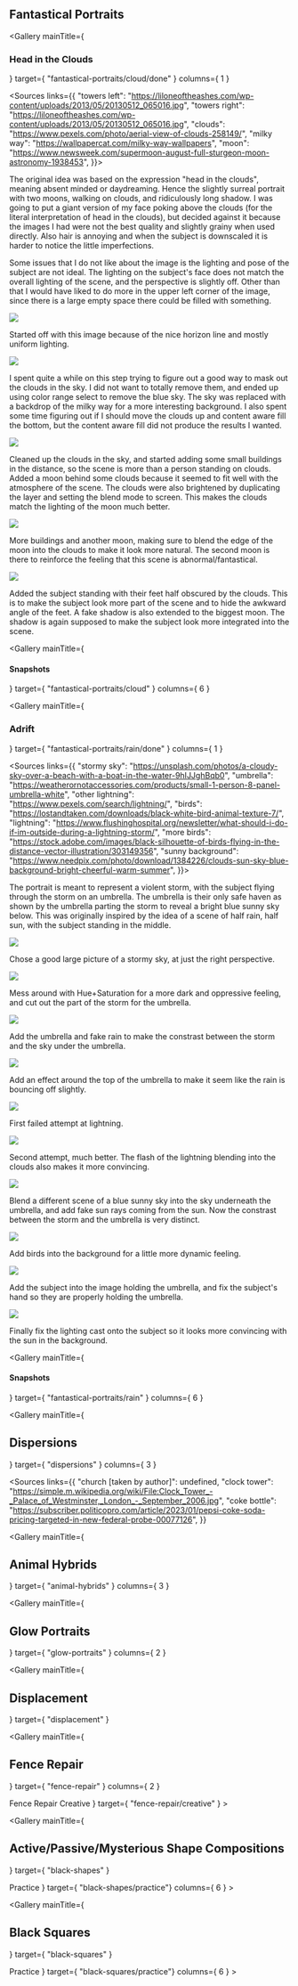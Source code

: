 

<div class="center fullwidth">
    <h2>Fantastical Portraits</h2>
</div>

<Gallery
    mainTitle={ <h3>Head in the Clouds</h3> }
    target={ "fantastical-portraits/cloud/done" }
    columns={ 1 }
></Gallery>
<Sources links={{
    "towers left": "https://liloneoftheashes.com/wp-content/uploads/2013/05/20130512_065016.jpg",
    "towers right": "https://liloneoftheashes.com/wp-content/uploads/2013/05/20130512_065016.jpg",
    "clouds": "https://www.pexels.com/photo/aerial-view-of-clouds-258149/",
    "milky way": "https://wallpapercat.com/milky-way-wallpapers",
    "moon": "https://www.newsweek.com/supermoon-august-full-sturgeon-moon-astronomy-1938453",
}}></Sources>

<p>
    The original idea was based on the expression "head in the clouds", meaning absent minded or daydreaming.
    Hence the slightly surreal portrait with two moons, walking on clouds, and ridiculously long shadow.
    I was going to put a giant version of my face poking above the clouds (for the literal interpretation of head in the clouds),
    but decided against it because the images I had were not the best quality and slightly grainy when used directly.
    Also hair is annoying and when the subject is downscaled it is harder to notice the little imperfections.
</p>
<p>
    Some issues that I do not like about the image is the lighting and pose of the subject are not ideal.
    The lighting on the subject's face does not match the overall lighting of the scene, and the perspective is slightly off.
    Other than that I would have liked to do more in the upper left corner of the image, since there is a large empty space there could be filled
    with something.
</p>

<Image src="fantastical-portraits/cloud/snapshot-1.jpg"></Image>
<p>
    Started off with this image because of the nice horizon line and mostly uniform lighting.
</p>

<Image src="fantastical-portraits/cloud/snapshot-2.jpg"></Image>
<p>
    I spent quite a while on this step trying to figure out a good way to mask out the clouds in the sky. I did not want to totally
    remove them, and ended up using color range select to remove the blue sky. The sky was replaced with a backdrop of the milky way
    for a more interesting background. I also spent some time figuring out if I should move the clouds up and content aware fill the bottom,
    but the content aware fill did not produce the results I wanted.
</p>

<Image src="fantastical-portraits/cloud/snapshot-4.jpg"></Image>
<p>
    Cleaned up the clouds in the sky, and started adding some small buildings in the distance, so the scene is more than a person
    standing on clouds. Added a moon behind some clouds because it seemed to fit well with the atmosphere of the scene. The clouds were also brightened
    by duplicating the layer and setting the blend mode to screen. This makes the clouds match the lighting of the moon much better.
</p>

<Image src="fantastical-portraits/cloud/snapshot-5.jpg"></Image>
<p>
    More buildings and another moon, making sure to blend the edge of the moon into the clouds to make it look more natural. The second moon
    is there to reinforce the feeling that this scene is abnormal/fantastical.
</p>

<Image src="fantastical-portraits/cloud/snapshot-6.jpg"></Image>
<p>
    Added the subject standing with their feet half obscured by the clouds.
    This is to make the subject look more part of the scene and to hide the awkward angle of the feet.
    A fake shadow is also extended to the biggest moon. The shadow is again supposed to make the subject look more integrated into the scene.
</p>

<Gallery
    mainTitle={ <h4>Snapshots</h4> }
    target={ "fantastical-portraits/cloud" }
    columns={ 6 }
></Gallery>

<Gallery
    mainTitle={ <h3>Adrift</h3> }
    target={ "fantastical-portraits/rain/done" }
    columns={ 1 }
></Gallery>

<Sources links={{
    "stormy sky": "https://unsplash.com/photos/a-cloudy-sky-over-a-beach-with-a-boat-in-the-water-9hIJJghBqb0",
    "umbrella": "https://weatherornotaccessories.com/products/small-1-person-8-panel-umbrella-white",
    "other lightning": "https://www.pexels.com/search/lightning/",
    "birds": "https://lostandtaken.com/downloads/black-white-bird-animal-texture-7/",
    "lightning": "https://www.flushinghospital.org/newsletter/what-should-i-do-if-im-outside-during-a-lightning-storm/",
    "more birds": "https://stock.adobe.com/images/black-silhouette-of-birds-flying-in-the-distance-vector-illustration/303149356",
    "sunny background": "https://www.needpix.com/photo/download/1384226/clouds-sun-sky-blue-background-bright-cheerful-warm-summer",
}}>
</Sources>

<p>
    The portrait is meant to represent a violent storm, with the subject flying through the storm on an umbrella.
    The umbrella is their only safe haven as shown by the umbrella parting the storm to reveal a bright blue sunny sky below.
    This was originally inspired by the idea of a scene of half rain, half sun, with the subject standing in the middle.
</p>

<Image src="fantastical-portraits/rain/snapshot-01.jpg"></Image>
<p>
    Chose a good large picture of a stormy sky, at just the right perspective.
</p>

<Image src="fantastical-portraits/rain/snapshot-02.jpg"></Image>
<p>
    Mess around with Hue+Saturation for a more dark and oppressive feeling, and cut out the part of the storm for the umbrella.
</p>

<Image src="fantastical-portraits/rain/snapshot-04.jpg"></Image>
<p>
    Add the umbrella and fake rain to make the constrast between the storm and the sky under the umbrella.
</p>

<Image src="fantastical-portraits/rain/snapshot-05.jpg"></Image>
<p>
    Add an effect around the top of the umbrella to make it seem like the rain is bouncing off slightly.
</p>

<Image src="fantastical-portraits/rain/snapshot-06.jpg"></Image>
<p>
    First failed attempt at lightning.
</p>

<Image src="fantastical-portraits/rain/snapshot-07.jpg"></Image>
<p>
    Second attempt, much better. The flash of the lightning blending into the clouds also makes it more convincing.
</p>

<Image src="fantastical-portraits/rain/snapshot-08.jpg"></Image>
<p>
    Blend a different scene of a blue sunny sky into the sky underneath the umbrella, and add fake sun rays coming from the sun.
    Now the constrast between the storm and the umbrella is very distinct.
</p>

<Image src="fantastical-portraits/rain/snapshot-09.jpg"></Image>
<p>
    Add birds into the background for a little more dynamic feeling.
</p>

<Image src="fantastical-portraits/rain/snapshot-10.jpg"></Image>
<p>
    Add the subject into the image holding the umbrella, and fix the subject's hand so they are properly holding the umbrella.
</p>

<Image src="fantastical-portraits/rain/snapshot-11.jpg"></Image>
<p>
    Finally fix the lighting cast onto the subject so it looks more convincing with the sun in the background.
</p>

<Gallery
    mainTitle={ <h4>Snapshots</h4> }
    target={ "fantastical-portraits/rain" }
    columns={ 6 }
></Gallery>

<Gallery
    mainTitle={ <h2>Dispersions</h2> }
    target={ "dispersions" }
    columns={ 3 }
></Gallery>
<Sources
    links={{
        "church [taken by author]": undefined,
        "clock tower": "https://simple.m.wikipedia.org/wiki/File:Clock_Tower_-_Palace_of_Westminster,_London_-_September_2006.jpg",
        "coke bottle": "https://subscriber.politicopro.com/article/2023/01/pepsi-coke-soda-pricing-targeted-in-new-federal-probe-00077126",
    }}
></Sources>

<Gallery
    mainTitle={ <h2>Animal Hybrids</h2> }
    target={ "animal-hybrids" }
    columns={ 3 }
>
</Gallery>
<Sources
    links={{
        "white bird": "https://www.thesprucepets.com/popular-small-bird-species-390926",
        "white fish": "https://goldfishkeepers.com/GoldfishCullingScaleTypes2.php",
        "white cat": "https://www.prettylitter.com/blog/how-to-care-for-oriental-shorthair-cats",
        "spider eyes": "https://scienceblog.com/511629/a-depth-sensor-inspired-by-jumping-spiders/",
        "pangolin": "https://unsplash.com/photos/pangolin-hunting-for-ants-MG4gps1yfoA",
        "bald eagle": "https://discover.silversea.com/to-the-curious/behind-the-lens/in-alaska-and-across-theu-s-bald-eagles-regain-footing-inspire-hope/",
        "antlers": "https://a-z-animals.com/reference/antler/",
        "rhino": "https://www.pexels.com/photo/gray-rhinoceros-in-close-up-photography-16040/",
        "elephant": "https://commons.wikimedia.org/wiki/File:ELEPHANT_SIDE_VIEW.jpg",
        "sheep": "https://www.manyhatshandymanserviceofnortheastohio.com/reviews",
    }}
></Sources>

<Gallery
    mainTitle={ <h2>Glow Portraits</h2> }
    target={ "glow-portraits" }
    columns={ 2 }
>
</Gallery>
<Sources
    links={{
        "cat [taken by author]": undefined,
        "flag on ship [taken by author]": undefined,
        "darth vader": "https://www.pexels.com/photo/person-in-black-helmet-9482193/",
    }}
></Sources>

<Gallery
    mainTitle={ <h2>Displacement</h2> }
    target={ "displacement" }
>
</Gallery>
<Sources
    links={[
        "https://midcoastyacht.com/wp-content/uploads/slider/cache/105e97d6b850552e9484f31937e783b4/IMG_4080-scaled.jpg",
        "https://upload.wikimedia.org/wikipedia/commons/5/56/Donald_Trump_official_portrait.jpg",
        "https://www.whitehouse.gov/wp-content/uploads/2021/04/P20210303AS-1901.jpg",
        "https://static1.squarespace.com/static/58a9fd9ed482e974647ed56b/59d8e719cd39c3774da65da2/5f3f16a60f4b9c565a3bbe3c/1678152867898/holding+duck+eggs.jpg?format=1500w",
        "https://images.pexels.com/photos/11085376/pexels-photo-11085376.jpeg?cs=srgb&dl=pexels-a2pro-11085376.jpg&fm=jpg",
        "https://images.takeshape.io/fd194db7-7b25-4b5a-8cc7-da7f31fab475/dev/896bba32-9c48-4a59-b544-7cbff9e2b1d2/luis-vidal-1387452-unsplash.jpg?auto=compress%2Cformat",
        "https://www.decoratorsbest.com/cdn/shop/files/6960057712686.jpg?v=1709021251",
        "https://wallpapers.com/images/hd/bunch-of-minions-despicable-me-2-e5n27c7yq77r4awd.jpg",
        "https://images.unsplash.com/photo-1653510216111-43a0ab1f8cbf?fm=jpg&q=60&w=3000&ixlib=rb-4.0.3&ixid=M3wxMjA3fDB8MHxwaG90by1wYWdlfHx8fGVufDB8fHx8fA%3D%3D",
        "https://upload.wikimedia.org/wikipedia/commons/7/71/Team-Fortress-2-logo.png",
        "https://www.poltronafrau.com/content/dam/ld/poltronafrau/products/d/u/o/duo-sofa/02_thumbnails/06_duo-sofa.jpg/jcr:content/renditions/cq5dam.thumbnail.5616.5616.jpg",
        "https://static.vecteezy.com/system/resources/previews/004/264/020/original/free-hand-drawn-colorful-polka-dot-seamless-background-pattern-free-vector.jpg",
        "https://static.vecteezy.com/system/resources/previews/024/485/951/original/cute-seamless-pattern-polka-dot-abstract-ornament-in-orange-pink-blue-black-colors-hand-drawn-circles-round-shapes-illustration-for-wallpaper-wrap-gold-dots-sparkles-shining-dots-background-vector.jpg",
        "https://www.creativefabrica.com/wp-content/uploads/2023/04/05/Colorful-Polka-Dot-Background-66349271-1-1.png",
        "https://static.vecteezy.com/system/resources/previews/008/557/494/original/irregular-colorful-stripes-seamless-pattern-abstract-colored-background-repeat-endless-background-design-element-illustration-vector.jpg",
    ]}
>
</Sources>

<Gallery
    mainTitle={ <h2>Fence Repair</h2>}
    target={ "fence-repair" }
    columns={ 2 }
>
</Gallery>
<Gallery
    mainTitle={ <h2>Fence Repair Creative</h2> }
    target={ "fence-repair/creative" }
></Gallery>
<Sources
    links={[
        "https://vcahospitals.com/-/media/2/vca/images/lifelearn-images-foldered/13041/cat_tail.ashx",
        "https://www.fearfreehappyhomes.com/wp-content/uploads/2020/08/shutterstock_707431309-e1554172878508.jpg",
        "https://images.squarespace-cdn.com/content/v1/5f88cb4677ea8f6614fc65b9/053afba7-63cd-4c92-a3da-ce5c7d11595d/iStock-877369086%2C+GlobalP.jpg",
        "https://streamline.imgix.net/9909d0de-9797-4416-97c3-b6f877e5307d/f400af75-faf5-4f17-93cb-115cd093bc37/House%20mouse%20Mus%20musculus%20shutterstock_321795701.jpg?ixlib=rb-1.1.0&w=2000&h=2000&fit=max&or=0&s=b3eeccef3884be5dc2ddb31d588bf886",
        "https://images.unsplash.com/photo-1591195853095-f1681b00e29c?fm=jpg&q=60&w=3000&ixlib=rb-4.0.3&ixid=M3wxMjA3fDB8MHxzZWFyY2h8MTZ8fHdoaXRlJTIwd29vZCUyMHRleHR1cmV8ZW58MHx8MHx8fDA%3D",
        "https://cdn.thewirecutter.com/wp-content/media/2023/09/wirelessmouse-2048px-7423.jpg",
        "https://ewscripps.brightspotcdn.com/dims4/default/88c1287/2147483647/strip/true/crop/1004x565+0+83/resize/1280x720!/quality/90/?url=http%3A%2F%2Fewscripps-brightspot.s3.amazonaws.com%2Ffc%2F02%2F802e083f4ae793cb0b32f790ac95%2Ffatal-crash3.jpg",
        "https://www.lorenzoandlorenzo.com/wp-content/uploads/2018/02/22e3132c89a1aee6cdbc650b429abb79.jpeg",
        "https://media.compliancesigns.com/media/catalog/product/m/u/mutcd-r6-1-traffic-control-reflective-sign-cs726051_1000.gif",
        "https://indianapublicmedia.org/images/news-images/high-street-sign.jpg",
    ]}
>
</Sources>

<Gallery
    mainTitle={ <h2>Active/Passive/Mysterious Shape Compositions</h2> }
    target={ "black-shapes" }
>
</Gallery>
<Gallery
    mainTitle={ <h3>Practice</h3> }
    target={ "black-shapes/practice"}
    columns={ 6 }
>
</Gallery>

<Gallery
    mainTitle={ <h2>Black Squares</h2> }
    target={ "black-squares" }
>
</Gallery>
<Gallery
    mainTitle={ <h3>Practice</h3> }
    target={ "black-squares/practice"}
    columns={ 6 }
>
</Gallery>